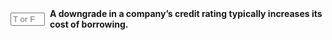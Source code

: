 ::: {.question-block}

<form onsubmit="event.preventDefault(); checkAnswerBox('module6_tf_q89','T')" style="display: flex; align-items: center; gap: 8px;">
<input type="text" id="module6_tf_q89" name="module6_tf_q89" maxlength="1" placeholder="T or F" style="width: 55px;" data-correct-answer="T" /> 
<label for="module6_tf_q89"><strong>A downgrade in a company’s credit rating typically increases its cost of borrowing.</strong></label>
</form>

<div id="feedback-module6_tf_q89" class="feedback" style="display:none;">
This is TRUE. Lower ratings raise perceived default risk, leading investors to demand higher yields.
</div>

:::
